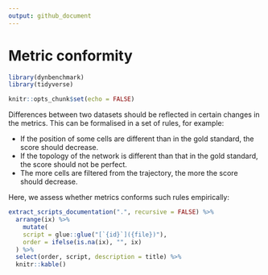 ```yaml
---
output: github_document
---
```


# Metric conformity

```r
library(dynbenchmark)
library(tidyverse)

knitr::opts_chunk$set(echo = FALSE)
```

Differences between two datasets should be reflected in certain changes in the metrics. This can be formalised in a set of rules, for example:

* If the position of some cells are different than in the gold standard, the score should decrease.
* If the topology of the network is different than that in the gold standard, the score should not be perfect.
* The more cells are filtered from the trajectory, the more the score should decrease.

Here, we assess whether metrics conforms such rules empirically:

```r
extract_scripts_documentation(".", recursive = FALSE) %>% 
  arrange(ix) %>% 
    mutate(
    script = glue::glue("[`{id}`]({file})"),
    order = ifelse(is.na(ix), "", ix)
  ) %>%
  select(order, script, description = title) %>%
  knitr::kable()
```

